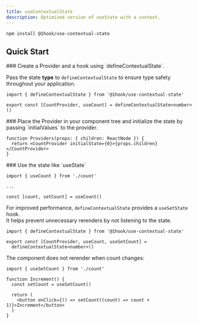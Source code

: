 ```yaml
---
title: useContextualState
description: Optimized version of useState with a context.
---
```


```package-install
npm install @1hook/use-contextual-state
```

## Quick Start

<Steps>
<Step>
### Create a Provider and a hook using `defineContextualState`.

Pass the state **type** to `defineContextualState` to ensure type safety throughout your application.

```tsx twoslash title="use-count.ts"
import { defineContextualState } from '@1hook/use-contextual-state'

export const [CountProvider, useCount] = defineContextualState<number>()
```

</Step>
<Step>
### Place the Provider in your component tree and initialize the state by passing `initialValues` to the provider.

```tsx title='providers.tsx'
function Providers(props: { children: ReactNode }) {
  return <CountProvider initialState={0}>{props.children}</CountProvider>
}
```

</Step>
<Step>
### Use the state like `useState`

```tsx
import { useCount } from './count'

...

const [count, setCount] = useCount()
```

</Step>
</Steps>

For improved performance, `defineContextualState` provides a `useSetState` hook. \
It helps prevent unnecessary rerenders by not listening to the state.

```tsx title='count.ts'
import { defineContextualState } from '@1hook/use-contextual-state'

export const [CountProvider, useCount, useSetCount] =
  defineContextualState<number>()
```

The component does not rerender when count changes:

```tsx
import { useSetCount } from './count'

function Increment() {
  const setCount = useSetCount()

  return (
    <button onClick={() => setCount((count) => count + 1)}>Increment</button>
  )
}
```
